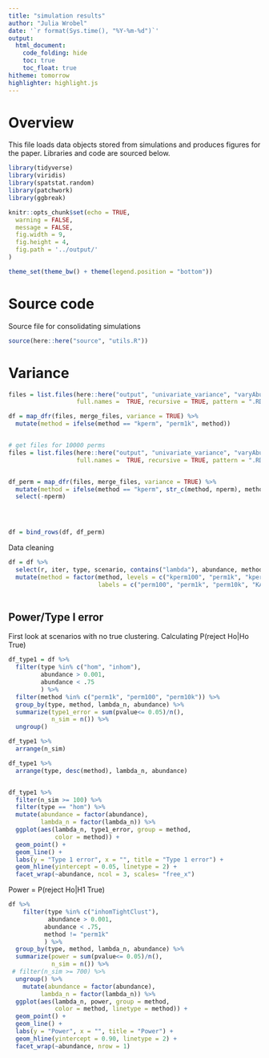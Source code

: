 ```yaml
---
title: "simulation results"
author: "Julia Wrobel"
date: '`r format(Sys.time(), "%Y-%m-%d")`'
output:
  html_document: 
    code_folding: hide
    toc: true
    toc_float: true
hitheme: tomorrow
highlighter: highlight.js
---
```


# Overview

This file loads data objects stored from simulations and produces figures for the paper. Libraries and code are sourced below. 

```r
library(tidyverse)
library(viridis)
library(spatstat.random)
library(patchwork)
library(ggbreak)

knitr::opts_chunk$set(echo = TRUE,
  warning = FALSE,
  message = FALSE,
  fig.width = 9,
  fig.height = 4,
  fig.path = '../output/'
)

theme_set(theme_bw() + theme(legend.position = "bottom"))
```

# Source code

Source file for consolidating simulations

```r
source(here::here("source", "utils.R"))
```


# Variance

```r
files = list.files(here::here("output", "univariate_variance", "varyAbundance"),
                   full.names =  TRUE, recursive = TRUE, pattern = ".RDA")

df = map_dfr(files, merge_files, variance = TRUE) %>%
  mutate(method = ifelse(method == "kperm", "perm1k", method))


# get files for 10000 perms
files = list.files(here::here("output", "univariate_variance", "varyAbundance_permOnly"),
                   full.names =  TRUE, recursive = TRUE, pattern = ".RDA")


df_perm = map_dfr(files, merge_files, variance = TRUE) %>%
  mutate(method = ifelse(method == "kperm", str_c(method, nperm), method)) %>%
  select(-nperm)




df = bind_rows(df, df_perm)
```



Data cleaning

```r
df = df %>%
  select(r, iter, type, scenario, contains("lambda"), abundance, method, time, pvalue) %>%
  mutate(method = factor(method, levels = c("kperm100", "perm1k", "kperm10000", "kepd", "kepdThin"),
                         labels = c("perm100", "perm1k", "perm10k", "KAMP", "KAMP lite"))) 
  
```





## Power/Type I error

First look at scenarios with no true clustering. Calculating P(reject Ho|Ho True)



```r
df_type1 = df %>%
  filter(type %in% c("hom", "inhom"),
         abundance > 0.001,
         abundance < .75
         ) %>%
  filter(method %in% c("perm1k", "perm100", "perm10k")) %>%
  group_by(type, method, lambda_n, abundance) %>%
  summarize(type1_error = sum(pvalue<= 0.05)/n(),
            n_sim = n()) %>%
  ungroup()

df_type1 %>%
  arrange(n_sim)

df_type1 %>%
  arrange(type, desc(method), lambda_n, abundance)


df_type1 %>%
  filter(n_sim >= 100) %>%
  filter(type == "hom") %>%
  mutate(abundance = factor(abundance),
         lambda_n = factor(lambda_n)) %>%
  ggplot(aes(lambda_n, type1_error, group = method,
             color = method)) +
  geom_point() +
  geom_line() +
  labs(y = "Type 1 error", x = "", title = "Type 1 error") +
  geom_hline(yintercept = 0.05, linetype = 2) +
  facet_wrap(~abundance, ncol = 3, scales= "free_x")

```




Power = P(reject Ho|H1 True)

```r
df %>%
    filter(type %in% c("inhomTightClust"),
           abundance > 0.001,
          abundance < .75,
          method != "perm1k"
          ) %>%
  group_by(type, method, lambda_n, abundance) %>%
  summarize(power = sum(pvalue<= 0.05)/n(),
            n_sim = n()) %>%
 # filter(n_sim >= 700) %>%
  ungroup() %>%
    mutate(abundance = factor(abundance),
         lambda_n = factor(lambda_n)) %>%
  ggplot(aes(lambda_n, power, group = method,
             color = method, linetype = method)) +
  geom_point() +
  geom_line() +
  labs(y = "Power", x = "", title = "Power") +
  geom_hline(yintercept = 0.90, linetype = 2) +
  facet_wrap(~abundance, nrow = 1)
```



